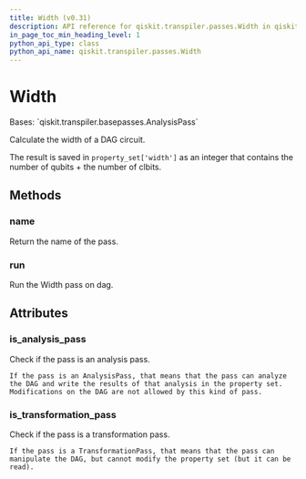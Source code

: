 ```yaml
---
title: Width (v0.31)
description: API reference for qiskit.transpiler.passes.Width in qiskit v0.31
in_page_toc_min_heading_level: 1
python_api_type: class
python_api_name: qiskit.transpiler.passes.Width
---
```


# Width

<Class id="qiskit.transpiler.passes.Width" isDedicatedPage={true} github="https://github.com/qiskit/qiskit/tree/stable/0.18/qiskit/transpiler/passes/analysis/width.py" signature="Width(*args, **kwargs)" modifiers="class">
  Bases: `qiskit.transpiler.basepasses.AnalysisPass`

  Calculate the width of a DAG circuit.

  The result is saved in `property_set['width']` as an integer that contains the number of qubits + the number of clbits.

  ## Methods

  <span id="qiskit-transpiler-passes-width-name" />

  ### name

  <Function id="qiskit.transpiler.passes.Width.name" signature="Width.name()">
    Return the name of the pass.
  </Function>

  <span id="qiskit-transpiler-passes-width-run" />

  ### run

  <Function id="qiskit.transpiler.passes.Width.run" signature="Width.run(dag)">
    Run the Width pass on dag.
  </Function>

  ## Attributes

  ### is\_analysis\_pass

  <Attribute id="qiskit.transpiler.passes.Width.is_analysis_pass">
    Check if the pass is an analysis pass.

    If the pass is an AnalysisPass, that means that the pass can analyze the DAG and write the results of that analysis in the property set. Modifications on the DAG are not allowed by this kind of pass.
  </Attribute>

  ### is\_transformation\_pass

  <Attribute id="qiskit.transpiler.passes.Width.is_transformation_pass">
    Check if the pass is a transformation pass.

    If the pass is a TransformationPass, that means that the pass can manipulate the DAG, but cannot modify the property set (but it can be read).
  </Attribute>
</Class>

